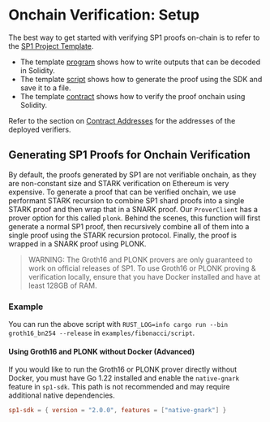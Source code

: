 
# Onchain Verification: Setup

The best way to get started with verifying SP1 proofs on-chain is to refer to the [SP1 Project Template](https://github.com/succinctlabs/sp1-project-template/tree/main).

- The template [program](https://github.com/succinctlabs/sp1-project-template/blob/main/program/src/main.rs) shows how to write outputs that can be decoded in Solidity.
- The template [script](https://github.com/succinctlabs/sp1-project-template/blob/main/script/src/bin/prove.rs) shows how to generate the proof using the SDK and save it to a file.
- The template [contract](https://github.com/succinctlabs/sp1-project-template/blob/main/contracts/src/Fibonacci.sol) shows how to verify the proof onchain using Solidity.

Refer to the section on [Contract Addresses](./contract-addresses) for the addresses of the deployed verifiers.

## Generating SP1 Proofs for Onchain Verification

By default, the proofs generated by SP1 are not verifiable onchain, as they are non-constant size and STARK verification on Ethereum is very expensive. To generate a proof that can be verified onchain, we use performant STARK recursion to combine SP1 shard proofs into a single STARK proof and then wrap that in a SNARK proof. Our `ProverClient` has a prover option for this called `plonk`. Behind the scenes, this function will first generate a normal SP1 proof, then recursively combine all of them into a single proof using the STARK recursion protocol. Finally, the proof is wrapped in a SNARK proof using PLONK.

> WARNING: The Groth16 and PLONK provers are only guaranteed to work on official releases of SP1. To
> use Groth16 or PLONK proving & verification locally, ensure that you have Docker installed and have
> at least 128GB of RAM.

### Example

<Example/>

You can run the above script with `RUST_LOG=info cargo run --bin groth16_bn254 --release` in `examples/fibonacci/script`.

#### Using Groth16 and PLONK without Docker (Advanced)

If you would like to run the Groth16 or PLONK prover directly without Docker, you must have Go 1.22 installed and enable the `native-gnark` feature in `sp1-sdk`. This path is not recommended and may require additional native dependencies.

```toml
sp1-sdk = { version = "2.0.0", features = ["native-gnark"] }
```

